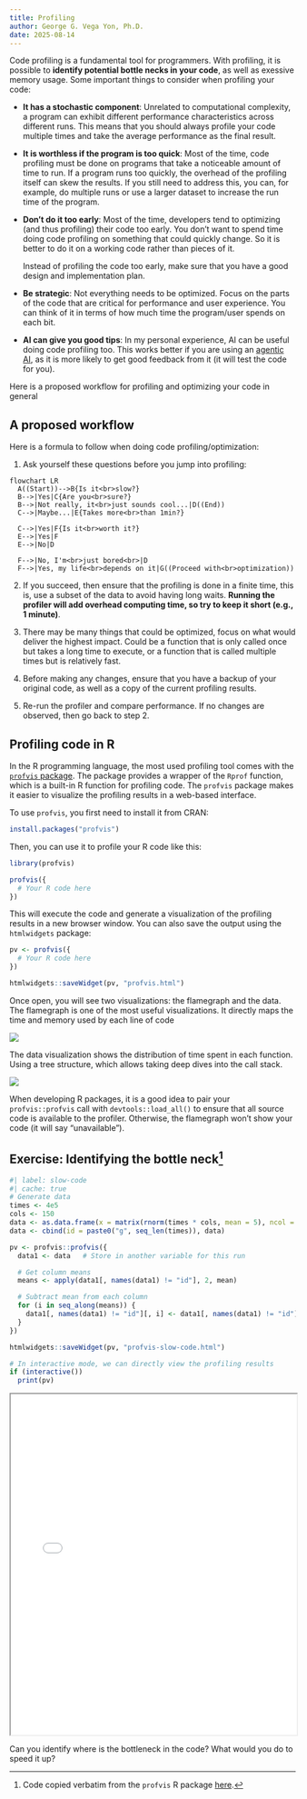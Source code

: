 ```yaml
---
title: Profiling
author: George G. Vega Yon, Ph.D.
date: 2025-08-14
---
```


Code profiling is a fundamental tool for programmers. With profiling, it is possible to **identify potential bottle necks in your code**, as well as exessive memory usage. Some important things to consider when profiling your code:

- **It has a stochastic component**: Unrelated to computational complexity, a program can exhibit different performance characteristics across different runs. This means that you should always profile your code multiple times and take the average performance as the final result.

- **It is worthless if the program is too quick**: Most of the time, code profiling must be done on programs that take a noticeable amount of time to run. If a program runs too quickly, the overhead of the profiling itself can skew the results. If you still need to address this, you can, for example, do multiple runs or use a larger dataset to increase the run time of the program.

- **Don't do it too early**: Most of the time, developers tend to optimizing (and thus profiling) their code too early. You don't want to spend time doing code profiling on something that could quickly change. So it is better to do it on a working code rather than pieces of it.
  
  Instead of profiling the code too early, make sure that you have a good design and implementation plan.

- **Be strategic**: Not everything needs to be optimized. Focus on the parts of the code that are critical for performance and user experience. You can think of it in terms of how much time the program/user spends on each bit.

- **AI can give you good tips**: In my personal experience, AI can be useful doing code profiling too. This works better if you are using an [agentic AI](https://en.wikipedia.org/w/index.php?title=Agentic_AI&oldid=1305674453){target="_blank"}, as it is more likely to get good feedback from it (it will test the code for you).

Here is a proposed workflow for profiling and optimizing your code in general

## A proposed workflow

Here is a formula to follow when doing code profiling/optimization:

1. Ask yourself these questions before you jump into profiling:
```mermaid
flowchart LR
  A((Start))-->B{Is it<br>slow?}
  B-->|Yes|C{Are you<br>sure?}
  B-->|Not really, it<br>just sounds cool...|D((End))
  C-->|Maybe...|E{Takes more<br>than 1min?}

  C-->|Yes|F{Is it<br>worth it?}
  E-->|Yes|F
  E-->|No|D

  F-->|No, I'm<br>just bored<br>|D
  F-->|Yes, my life<br>depends on it|G((Proceed with<br>optimization))
```

2. If you succeed, then ensure that the profiling is done in a finite time, this is, use a subset of the data to avoid having long waits. **Running the profiler will add overhead computing time, so try to keep it short (e.g., 1 minute)**.

3. There may be many things that could be optimized, focus on what would deliver the highest impact. Could be a function that is only called once but takes a long time to execute, or a function that is called multiple times but is relatively fast.

4. Before making any changes, ensure that you have a backup of your original code, as well as a copy of the current profiling results.

5. Re-run the profiler and compare performance. If no changes are observed, then go back to step 2.

## Profiling code in R

In the R programming language, the most used profiling tool comes with the [`profvis` package](https://cran.r-project.org/package=profvis). The package provides a wrapper of the `Rprof` function, which is a built-in R function for profiling code. The `profvis` package makes it easier to visualize the profiling results in a web-based interface.

To use `profvis`, you first need to install it from CRAN:

```r
install.packages("profvis")
```

Then, you can use it to profile your R code like this:

```R
library(profvis)

profvis({
  # Your R code here
})
```

This will execute the code and generate a visualization of the profiling results in a new browser window. You can also save the output using the `htmlwidgets` package:

```r
pv <- profvis({
  # Your R code here
})

htmlwidgets::saveWidget(pv, "profvis.html")
```

Once open, you will see two visualizations: the flamegraph and the data. The flamegraph is one of the most useful visualizations. It directly maps the time and memory used by each line of code

![](fig/profvis_flame_graph.png)

The data visualization shows the distribution of time spent in each function. Using a tree structure, which allows taking deep dives into the call stack.

![](fig/profvis_data.png)

::: {.callout-tip}
When developing R packages, it is a good idea to pair your `profvis::profvis` call with `devtools::load_all()` to ensure that all source code is available to the profiler. Otherwise, the flamegraph won't show your code (it will say "unavailable").
:::

## Exercise: Identifying the bottle neck[^bottleneck]

[^bottleneck]: Code copied verbatim from the `profvis` R package [here](https://profvis.r-lib.org/articles/examples.html#example-2){target="_blank"}.

```r
#| label: slow-code
#| cache: true
# Generate data
times <- 4e5
cols <- 150
data <- as.data.frame(x = matrix(rnorm(times * cols, mean = 5), ncol = cols))
data <- cbind(id = paste0("g", seq_len(times)), data)

pv <- profvis::profvis({
  data1 <- data   # Store in another variable for this run

  # Get column means
  means <- apply(data1[, names(data1) != "id"], 2, mean)

  # Subtract mean from each column
  for (i in seq_along(means)) {
    data1[, names(data1) != "id"][, i] <- data1[, names(data1) != "id"][, i] - means[i]
  }
})

htmlwidgets::saveWidget(pv, "profvis-slow-code.html")

# In interactive mode, we can directly view the profiling results
if (interactive())
  print(pv)
```


<iframe src="profvis-slow-code.html" width="100%" height="600px"></iframe>

Can you identify where is the bottleneck in the code? What would you do to speed it up?

